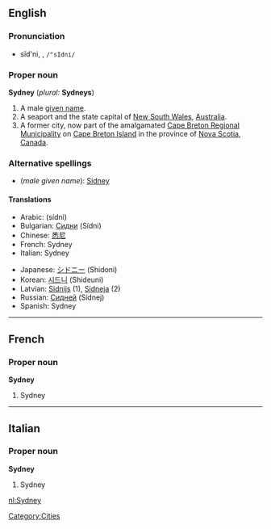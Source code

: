 ==English==

===Pronunciation===
*sĭd'ni, {{IPAchar|/ˈsɪdni/}}, <tt>/"sIdni/</tt>

===Proper noun===
'''Sydney'''  (''plural:'' '''Sydneys''')
 
# A male [[given name]].
# A seaport and the state capital of [[New South Wales]], [[Australia]].
# A former city, now part of the amalgamated [[Cape Breton Regional Municipality]] on [[Cape Breton Island]] in the province of [[Nova Scotia]], [[Canada]]. 

===Alternative spellings===
*(''male given name''): [[Sidney]]

====Translations====
{{top}}
*Arabic: {{ARchar|[[سيدني]] ,[[سدني]]}} (sídni) {{m}}
*Bulgarian: [[Сидни]] (Sídni) {{m}}
*Chinese: [[悉尼]]
*French: Sydney
*Italian: Sydney {{f}}
{{mid}}
*Japanese: [[シドニー]] (Shidoni)
*Korean: [[시드니]] (Shideuni)
*Latvian: [[Sidnijs]] {{m}} (1), [[Sidneja]] {{f}} (2)
*Russian: [[Сидней]] (Sídnej) {{m}}
*Spanish: Sydney {{f}}
{{bottom}}

[[Category:Cities]]


----

==French==
===Proper noun===
'''Sydney'''

#Sydney

----
==Italian==
===Proper noun===
'''Sydney''' {{f}}

#Sydney

[[nl:Sydney]]